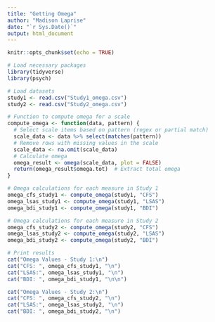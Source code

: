 ---
title: "Getting Omega"
author: "Madison Laprise"
date: "`r Sys.Date()`"
output: html_document
---

```{r setup, echo=TRUE, message=FALSE, include=FALSE}
knitr::opts_chunk$set(echo = TRUE)

# Load necessary packages
library(tidyverse)
library(psych)

# Load datasets
study1 <- read.csv("Study1_omega.csv")
study2 <- read.csv("Study2_omega.csv")

# Function to compute omega for a scale
compute_omega <- function(data, pattern) {
  # Select scale items based on pattern (regex or partial match)
  scale_data <- data %>% select(matches(pattern))
  # Remove rows with missing values in the scale
  scale_data <- na.omit(scale_data)
  # Calculate omega
  omega_result <- omega(scale_data, plot = FALSE)
  return(omega_result$omega.tot)  # Extract total omega
}

# Omega calculations for each measure in Study 1
omega_cfs_study1 <- compute_omega(study1, "CFS")
omega_lsas_study1 <- compute_omega(study1, "LSAS")
omega_bdi_study1 <- compute_omega(study1, "BDI")

# Omega calculations for each measure in Study 2
omega_cfs_study2 <- compute_omega(study2, "CFS")
omega_lsas_study2 <- compute_omega(study2, "LSAS")
omega_bdi_study2 <- compute_omega(study2, "BDI")

# Print results
cat("Omega Values - Study 1:\n")
cat("CFS: ", omega_cfs_study1, "\n")
cat("LSAS:", omega_lsas_study1, "\n")
cat("BDI: ", omega_bdi_study1, "\n\n")

cat("Omega Values - Study 2:\n")
cat("CFS: ", omega_cfs_study2, "\n")
cat("LSAS:", omega_lsas_study2, "\n")
cat("BDI: ", omega_bdi_study2, "\n")

```
